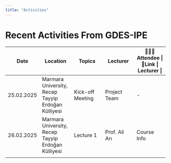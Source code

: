 ```yaml
---
title: "Activities"
---
```


# Recent Activities From GDES-IPE

| Date       | Location                                           | Topics           | Lecturer      | 🧑‍🤝‍🧑Attendee \| 🔗Link \| Lecturer \| |
|---------------|---------------|---------------|---------------|---------------|
| 25.02.2025 | Marmara University, Recep Tayyip Erdoğan Külliyesi | Kick-off Meeting | Project Team  | \-                                  |
| 26.02.2025 | Marmara University, Recep Tayyip Erdoğan Külliyesi | Lecture 1        | Prof. Ali Arı | Course Info                         |
|            |                                                    |                  |               |                                     |
